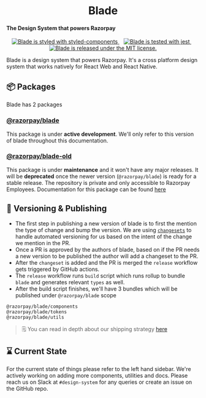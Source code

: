 
<Meta title="Guides/Intro" />

<div style={{ margin: '0 auto', maxWidth: '600px', textAlign: 'center' }}>

<h1 align="center">Blade</h1>
<h4>The Design System that powers Razorpay</h4>
<p align="center">
  <a href="https://github.com/styled-components/styled-components">
    <img
      src="https://img.shields.io/badge/%F0%9F%92%85%20style-styled--components-orange.svg?colorB=db748e&colorA=444444&style=flat-square"
      alt="Blade is styled with styled-components"
    />
  </a>
  &nbsp;&nbsp;
  <a href="https://github.com/facebook/jest">
    <img
      src="https://img.shields.io/badge/tested%20with-jest-15c213.svg?colorA=444444&colorB=15c213&style=flat-square&logo=jest"
      alt="Blade is tested with jest"
    />
  </a>
  &nbsp;&nbsp;
  <a href="https://github.com/razorpay/blade/blob/master/LICENSE.md">
    <img
      src="https://img.shields.io/badge/license-MIT-blue.svg?style=flat-square&colorA=444444"
      alt="Blade is released under the MIT license."
    />
  </a>
</p>

</div>

Blade is a design system that powers Razorpay. It's a cross platform design system that works natively for React Web and React Native.

## 📦 Packages

Blade has 2 packages

### [@razorpay/blade](https://github.com/razorpay/blade/tree/master/packages/blade)

This package is under **active development**. We'll only refer to this version of blade throughout this documentation.

### [@razorpay/blade-old](https://github.com/razorpay/blade-old#--blade-old)

This package is under **maintenance** and it won't have any major releases. It will be **deprecated** once the newer version (`@razorpay/blade`) is ready for a stable release. The repository is private and only accessible to Razorpay Employees. Documentation for this package can be found [here](https://github.com/razorpay/blade-old#--blade-old)

## 📝 Versioning & Publishing

- The first step in publishing a new version of blade is to first the mention the type of change and bump the version. We are using [`changesets`](https://github.com/atlassian/changesets) to handle automated versioning for us based on the intent of the change we mention in the PR.
- Once a PR is approved by the authors of blade, based on if the PR needs a new version to be published the author will add a changeset to the PR.
- After the `changeset` is added and the PR is merged the `release` workflow gets triggered by GitHub actions.
- The `release` workflow runs `build` script which runs rollup to bundle `blade` and generates relevant `types` as well.
- After the build script finishes, we'll have 3 bundles which will be published under `@razorpay/blade` scope

```
@razorpay/blade/components
@razorpay/blade/tokens
@razorpay/blade/utils
```

> 🗒 You can read in depth about our shipping strategy [here](https://github.com/razorpay/blade/blob/master/rfcs/2021-06-15-shipping-blade.md)

## ⌛️ Current State

For the current state of things please refer to the left hand sidebar. We're actively working on adding more components, utilities and docs. Please reach us on Slack at `#design-system` for any queries or create an issue on the GitHub repo.

